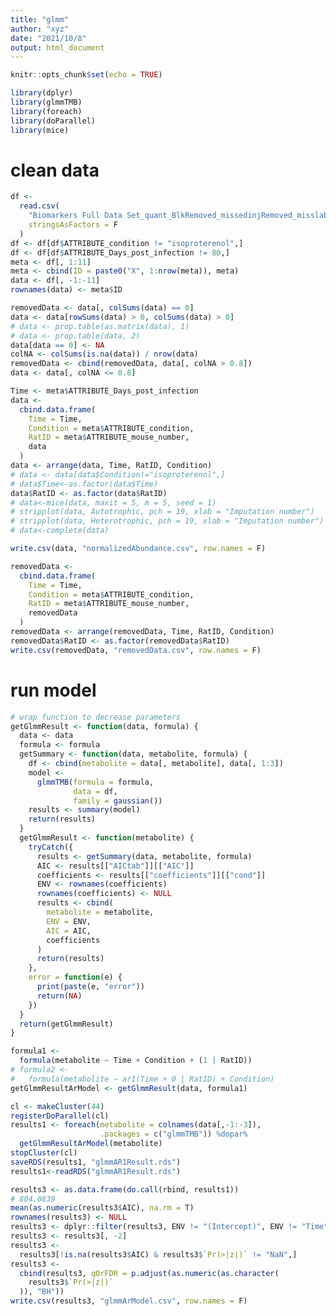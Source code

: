 ```yaml
---
title: "glmm"
author: "xyz"
date: "2021/10/8"
output: html_document
---
```


```r
knitr::opts_chunk$set(echo = TRUE)
```

```r
library(dplyr)
library(glmmTMB)
library(foreach)
library(doParallel)
library(mice)
```

# clean data

```r
df <-
  read.csv(
    "Biomarkers Full Data Set_quant_BlkRemoved_missedinjRemoved_misslabeledRemoved_T_wMeta_TIC_plasma_20210520.csv",
    stringsAsFactors = F
  )
df <- df[df$ATTRIBUTE_condition != "isoproterenol",]
df <- df[df$ATTRIBUTE_Days_post_infection != 80,]
meta <- df[, 1:11]
meta <- cbind(ID = paste0("X", 1:nrow(meta)), meta)
data <- df[, -1:-11]
rownames(data) <- meta$ID

removedData <- data[, colSums(data) == 0]
data <- data[rowSums(data) > 0, colSums(data) > 0]
# data <- prop.table(as.matrix(data), 1)
# data <- prop.table(data, 2)
data[data == 0] <- NA
colNA <- colSums(is.na(data)) / nrow(data)
removedData <- cbind(removedData, data[, colNA > 0.8])
data <- data[, colNA <= 0.8]

Time <- meta$ATTRIBUTE_Days_post_infection
data <-
  cbind.data.frame(
    Time = Time,
    Condition = meta$ATTRIBUTE_condition,
    RatID = meta$ATTRIBUTE_mouse_number,
    data
  )
data <- arrange(data, Time, RatID, Condition)
# data <- data[data$Condition!="isoproterenol",]
# data$Time<-as.factor(data$Time)
data$RatID <- as.factor(data$RatID)
# data<-mice(data, maxit = 5, m = 5, seed = 1)
# stripplot(data, Autotrophic, pch = 19, xlab = "Imputation number")
# stripplot(data, Heterotrophic, pch = 19, xlab = "Imputation number")
# data<-complete(data)

write.csv(data, "normalizedAbundance.csv", row.names = F)

removedData <-
  cbind.data.frame(
    Time = Time,
    Condition = meta$ATTRIBUTE_condition,
    RatID = meta$ATTRIBUTE_mouse_number,
    removedData
  )
removedData <- arrange(removedData, Time, RatID, Condition)
removedData$RatID <- as.factor(removedData$RatID)
write.csv(removedData, "removedData.csv", row.names = F)
```

# run model

```r
# wrap function to decrease parameters
getGlmmResult <- function(data, formula) {
  data <- data
  formula <- formula
  getSummary <- function(data, metabolite, formula) {
    df <- cbind(metabolite = data[, metabolite], data[, 1:3])
    model <-
      glmmTMB(formula = formula,
              data = df,
              family = gaussian())
    results <- summary(model)
    return(results)
  }
  getGlmmResult <- function(metabolite) {
    tryCatch({
      results <- getSummary(data, metabolite, formula)
      AIC <- results[["AICtab"]][["AIC"]]
      coefficients <- results[["coefficients"]][["cond"]]
      ENV <- rownames(coefficients)
      rownames(coefficients) <- NULL
      results <- cbind(
        metabolite = metabolite,
        ENV = ENV,
        AIC = AIC,
        coefficients
      )
      return(results)
    },
    error = function(e) {
      print(paste(e, "error"))
      return(NA)
    })
  }
  return(getGlmmResult)
}

formula1 <-
  formula(metabolite ~ Time + Condition + (1 | RatID))
# formula2 <-
#   formula(metabolite ~ ar1(Time + 0 | RatID) + Condition)
getGlmmResultArModel <- getGlmmResult(data, formula1)

cl <- makeCluster(44)
registerDoParallel(cl)
results1 <- foreach(metabolite = colnames(data[,-1:-3]),
                    .packages = c("glmmTMB")) %dopar%
  getGlmmResultArModel(metabolite)
stopCluster(cl)
saveRDS(results1, "glmmAR1Result.rds")
results1<-readRDS("glmmAR1Result.rds")

results3 <- as.data.frame(do.call(rbind, results1))
# 804.0839
mean(as.numeric(results3$AIC), na.rm = T)
rownames(results3) <- NULL
results3 <- dplyr::filter(results3, ENV != "(Intercept)", ENV != "Time")
results3 <- results3[, -2]
results3 <-
  results3[!is.na(results3$AIC) & results3$`Pr(>|z|)` != "NaN",]
results3 <-
  cbind(results3, qOrFDR = p.adjust(as.numeric(as.character(
    results3$`Pr(>|z|)`
  )), "BH"))
write.csv(results3, "glmmArModel.csv", row.names = F)
```

